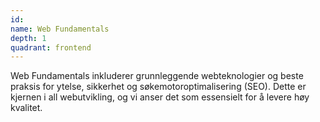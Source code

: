 ```yaml
---
id:
name: Web Fundamentals
depth: 1
quadrant: frontend
---
```


Web Fundamentals inkluderer grunnleggende webteknologier og beste praksis
for ytelse, sikkerhet og søkemotoroptimalisering (SEO). Dette er kjernen
i all webutvikling, og vi anser det som essensielt for å levere høy
kvalitet.
